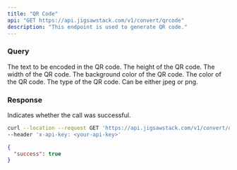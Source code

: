```yaml
---
title: "QR Code"
api: "GET https://api.jigsawstack.com/v1/convert/qrcode"
description: "This endpoint is used to generate QR code."
---
```


### Query

<ParamField query="text" type="string" required>
  The text to be encoded in the QR code.
</ParamField>

<ParamField query="height" type="string" default="512">
  The height of the QR code.
</ParamField>

<ParamField query="width" type="string" default="512">
  The width of the QR code.
</ParamField>

<ParamField query="background_color" type="string" default="#fff">
  The background color of the QR code.
</ParamField>

<ParamField query="qr_color" type="string" default="#000000ff">
  The color of the QR code.
</ParamField>

<ParamField query="type" type="string" default="jpeg">
  The type of the QR code. Can be either jpeg or png.
</ParamField>

<Snippet file="header.mdx" />

### Response

<ResponseField name="success" type="boolean">
  Indicates whether the call was successful.
</ResponseField>

<RequestExample>

```bash Example Request
curl --location --request GET 'https://api.jigsawstack.com/v1/convert/qrcode' \
--header 'x-api-key: <your-api-key>'
```

</RequestExample>

<ResponseExample>

```json Response
{
  "success": true
}
```

</ResponseExample>
